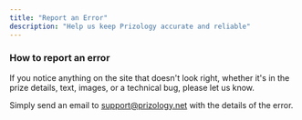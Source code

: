 ```yaml
---
title: "Report an Error"
description: "Help us keep Prizology accurate and reliable"
---
```


### How to report an error

If you notice anything on the site that doesn't look right, whether it's in the prize details, text, images, or a technical bug, please let us know.

Simply send an email to [support@prizology.net](mailto:support@prizology.net) with the details of the error.